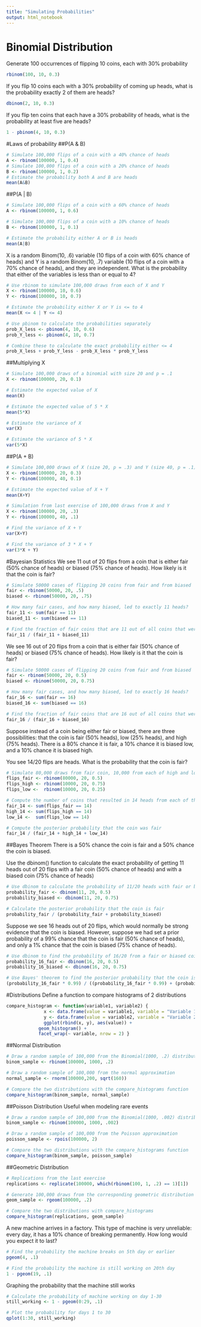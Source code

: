 ```yaml
---
title: "Simulating Probabilities"
output: html_notebook
---
```

# Binomial Distribution
Generate 100 occurrences of flipping 10 coins, each with 30% probability
```r
rbinom(100, 10, 0.3)
```
If you flip 10 coins each with a 30% probability of coming up heads, what is the probability exactly 2 of them are heads?
```r
dbinom(2, 10, 0.3)
```
If you flip ten coins that each have a 30% probability of heads, what is the probability at least five are heads?
```r
1 - pbinom(4, 10, 0.3)
```
#Laws of probability
##P(A & B)
```r
# Simulate 100,000 flips of a coin with a 40% chance of heads
A <- rbinom(100000, 1, 0.4)
# Simulate 100,000 flips of a coin with a 20% chance of heads
B <- rbinom(100000, 1, 0.2)
# Estimate the probability both A and B are heads
mean(A&B)
```
##P(A | B)
```r
# Simulate 100,000 flips of a coin with a 60% chance of heads
A <- rbinom(100000, 1, 0.6)

# Simulate 100,000 flips of a coin with a 10% chance of heads
B <- rbinom(100000, 1, 0.1)

# Estimate the probability either A or B is heads
mean(A|B)
```
X is a random Binom(10, .6) variable (10 flips of a coin with 60% chance of heads) and Y is a random Binom(10, .7) variable (10 flips of a coin with a 70% chance of heads), and they are independent. What is the probability that either of the variables is less than or equal to 4?
```r
# Use rbinom to simulate 100,000 draws from each of X and Y
X <- rbinom(100000, 10, 0.6)
Y <- rbinom(100000, 10, 0.7)

# Estimate the probability either X or Y is <= to 4
mean(X <= 4 | Y <= 4)

# Use pbinom to calculate the probabilities separately
prob_X_less <- pbinom(4, 10, 0.6)
prob_Y_less <- pbinom(4, 10, 0.7)

# Combine these to calculate the exact probability either <= 4
prob_X_less + prob_Y_less - prob_X_less * prob_Y_less
```
##Multiplying X
```r
# Simulate 100,000 draws of a binomial with size 20 and p = .1
X <- rbinom(100000, 20, 0.1)

# Estimate the expected value of X
mean(X)

# Estimate the expected value of 5 * X
mean(5*X)

# Estimate the variance of X
var(X)

# Estimate the variance of 5 * X
var(5*X)
```
##P(A + B)
```r
# Simulate 100,000 draws of X (size 20, p = .3) and Y (size 40, p = .1)
X <- rbinom(100000, 20, 0.3)
Y <- rbinom(100000, 40, 0.1)

# Estimate the expected value of X + Y
mean(X+Y)

# Simulation from last exercise of 100,000 draws from X and Y
X <- rbinom(100000, 20, .3) 
Y <- rbinom(100000, 40, .1)

# Find the variance of X + Y
var(X+Y)

# Find the variance of 3 * X + Y
var(3*X + Y)
```
#Bayesian Statistics
We see 11 out of 20 flips from a coin that is either fair (50% chance of heads) or biased (75% chance of heads). How likely is it that the coin is fair?
```r
# Simulate 50000 cases of flipping 20 coins from fair and from biased
fair <- rbinom(50000, 20, .5)
biased <- rbinom(50000, 20, .75)

# How many fair cases, and how many biased, led to exactly 11 heads?
fair_11 <- sum(fair == 11)
biased_11 <- sum(biased == 11)

# Find the fraction of fair coins that are 11 out of all coins that were 11
fair_11 / (fair_11 + biased_11)
```
We see 16 out of 20 flips from a coin that is either fair (50% chance of heads) or biased (75% chance of heads). How likely is it that the coin is fair?
```r
# Simulate 50000 cases of flipping 20 coins from fair and from biased
fair <- rbinom(50000, 20, 0.5)
biased <- rbinom(50000, 20, 0.75)

# How many fair cases, and how many biased, led to exactly 16 heads?
fair_16 <- sum(fair == 16)
biased_16 <- sum(biased == 16)

# Find the fraction of fair coins that are 16 out of all coins that were 16
fair_16 / (fair_16 + biased_16)
```
Suppose instead of a coin being either fair or biased, there are three possibilities: that the coin is fair (50% heads), low (25% heads), and high (75% heads). There is a 80% chance it is fair, a 10% chance it is biased low, and a 10% chance it is biased high.

You see 14/20 flips are heads. What is the probability that the coin is fair?
```r
# Simulate 80,000 draws from fair coin, 10,000 from each of high and low coins
flips_fair <- rbinom(80000, 20, 0.5)
flips_high <- rbinom(10000, 20, 0.75)
flips_low <-  rbinom(10000, 20, 0.25)

# Compute the number of coins that resulted in 14 heads from each of these piles
fair_14 <- sum(flips_fair == 14)
high_14 <- sum(flips_high == 14)
low_14 <-  sum(flips_low == 14)

# Compute the posterior probability that the coin was fair
fair_14 / (fair_14 + high_14 + low_14)
```
##Bayes Theorem
There is a 50% chance the coin is fair and a 50% chance the coin is biased.

Use the dbinom() function to calculate the exact probability of getting 11 heads out of 20 flips with a fair coin (50% chance of heads) and with a biased coin (75% chance of heads)
```r
# Use dbinom to calculate the probability of 11/20 heads with fair or biased coin
probability_fair <- dbinom(11, 20, 0.5)
probability_biased <- dbinom(11, 20, 0.75)

# Calculate the posterior probability that the coin is fair
probability_fair / (probability_fair + probability_biased)
```
Suppose we see 16 heads out of 20 flips, which would normally be strong evidence that the coin is biased. However, suppose we had set a prior probability of a 99% chance that the coin is fair (50% chance of heads), and only a 1% chance that the coin is biased (75% chance of heads).
```r
# Use dbinom to find the probability of 16/20 from a fair or biased coin
probability_16_fair <- dbinom(16, 20, 0.5)
probability_16_biased <- dbinom(16, 20, 0.75)

# Use Bayes' theorem to find the posterior probability that the coin is fair
(probability_16_fair * 0.99) / ((probability_16_fair * 0.99) + (probability_16_biased * 0.01))
```
#Distributions
Define a function to compare histograms of 2 distributions
```r
compare_histogram <- function(variable1, variable2) {
			  x <- data.frame(value = variable1, variable = "Variable 1")
			  y <- data.frame(value = variable2, variable = "Variable 2")
			  ggplot(rbind(x, y), aes(value)) +
		    geom_histogram() +
		    facet_wrap(~ variable, nrow = 2) }
```
##Normal Distribution
```r
# Draw a random sample of 100,000 from the Binomial(1000, .2) distribution
binom_sample <- rbinom(100000, 1000, .2)

# Draw a random sample of 100,000 from the normal approximation
normal_sample <- rnorm(100000,200, sqrt(160))

# Compare the two distributions with the compare_histograms function
compare_histogram(binom_sample, normal_sample)
```
##Poisson Distribution
Useful when modeling rare events
```r
# Draw a random sample of 100,000 from the Binomial(1000, .002) distribution
binom_sample <- rbinom(100000, 1000, .002)

# Draw a random sample of 100,000 from the Poisson approximation
poisson_sample <- rpois(100000, 2)

# Compare the two distributions with the compare_histograms function
compare_histogram(binom_sample, poisson_sample)
```
##Geometric Distribution
```r
# Replications from the last exercise
replications <- replicate(100000, which(rbinom(100, 1, .2) == 1)[1])

# Generate 100,000 draws from the corresponding geometric distribution
geom_sample <- rgeom(100000, .2)

# Compare the two distributions with compare_histograms
compare_histogram(replications, geom_sample)
```
A new machine arrives in a factory. This type of machine is very unreliable: every day, it has a 10% chance of breaking permanently. How long would you expect it to last?
```r
# Find the probability the machine breaks on 5th day or earlier
pgeom(4, .1)

# Find the probability the machine is still working on 20th day
1 - pgeom(19, .1)
```
Graphing the probability that the machine still works
```r
# Calculate the probability of machine working on day 1-30
still_working <- 1 - pgeom(0:29, .1)

# Plot the probability for days 1 to 30
qplot(1:30, still_working)
```


